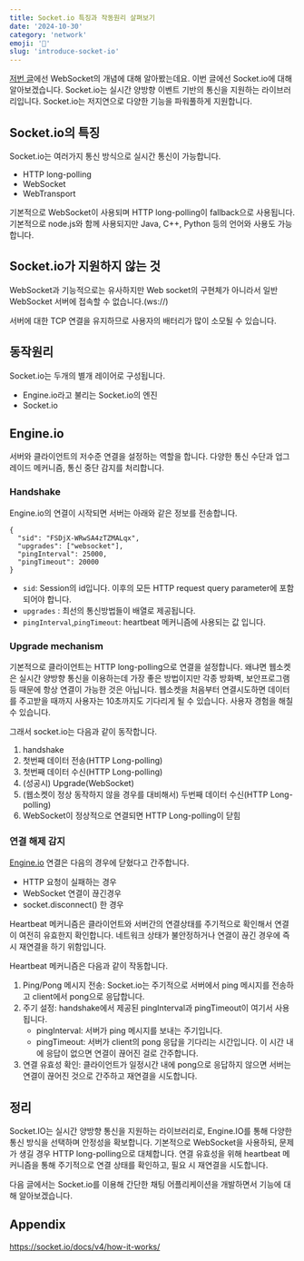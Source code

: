 ```yaml
---
title: Socket.io 특징과 작동원리 살펴보기
date: '2024-10-30'
category: 'network'
emoji: '🎍'
slug: 'introduce-socket-io'
---
```

[저번 글](/introduce-websocket/)에선 WebSocket의 개념에 대해 알아봤는데요. 이번 글에선 Socket.io에 대해 알아보겠습니다.
Socket.io는 실시간 양방향 이벤트 기반의 통신을 지원하는 라이브러리입니다.
Socket.io는 저지연으로 다양한 기능을 파워풀하게 지원합니다.

## Socket.io의 특징

Socket.io는 여러가지 통신 방식으로 실시간 통신이 가능합니다.

- HTTP long-polling
- WebSocket
- WebTransport

기본적으로 WebSocket이 사용되며 HTTP long-polling이 fallback으로 사용됩니다.
기본적으로 node.js와 함께 사용되지만 Java, C++, Python 등의 언어와 사용도 가능합니다.

## Socket.io가 지원하지 않는 것

WebSocket과 기능적으로는 유사하지만 Web socket의 구현체가 아니라서 일반 WebSocket 서버에 접속할 수 없습니다.(ws://)

서버에 대한 TCP 연결을 유지하므로 사용자의 배터리가 많이 소모될 수 있습니다.

## 동작원리

Socket.io는 두개의 별개 레이어로 구성됩니다.

- Engine.io라고 불리는 Socket.io의 엔진
- Socket.io

## Engine.io

서버와 클라이언트의 저수준 연결을 설정하는 역할을 합니다. 다양한 통신 수단과 업그레이드 메커니즘, 통신 중단 감지를 처리합니다.

### Handshake

Engine.io의 연결이 시작되면 서버는 아래와 같은 정보를 전송합니다.

```tsx
{
  "sid": "FSDjX-WRwSA4zTZMALqx",
  "upgrades": ["websocket"],
  "pingInterval": 25000,
  "pingTimeout": 20000
}
```

- `sid`: Session의 id입니다. 이후의 모든 HTTP request query parameter에 포함되어야 합니다.
- `upgrades` : 최선의 통신방법들이 배열로 제공됩니다.
- `pingInterval`,`pingTimeout`:  heartbeat 메커니즘에 사용되는 값 입니다.

### Upgrade mechanism

기본적으로 클라이언트는 HTTP long-polling으로 연결을 설정합니다.
왜냐면 웹소켓은 실시간 양방향 통신을 이용하는데 가장 좋은 방법이지만 각종 방화벽, 보안프로그램 등 때문에 항상 연결이 가능한 것은 아닙니다.
웹소켓을 처음부터 연결시도하면 데이터를 주고받을 때까지 사용자는 10초까지도 기다리게 될 수 있습니다. 사용자 경험을 해칠 수 있습니다.

그래서 socket.io는 다음과 같이 동작합니다.

1. handshake
2. 첫번째 데이터 전송(HTTP Long-polling)
3. 첫번째 데이터 수신(HTTP Long-polling)
4. (성공시) Upgrade(WebSocket)
5. (웹소켓이 정상 동작하지 않을 경우를 대비해서) 두번째 데이터 수신(HTTP Long-polling)
6. WebSocket이 정상적으로 연결되면 HTTP Long-polling이 닫힘

### 연결 해제 감지

[Engine.io](http://Engine.io) 연결은 다음의 경우에 닫혔다고 간주합니다.

- HTTP 요청이 실패하는 경우
- WebSocket 연결이 끊긴경우
- socket.disconnect() 한 경우

Heartbeat 메커니즘은 클라이언트와 서버간의 연결상태를 주기적으로 확인해서 연결이 여전히 유효한지 확인합니다.
네트워크 상태가 불안정하거나 연결이 끊긴 경우에 즉시 재연결을 하기 위함입니다.

Heartbeat 메커니즘은 다음과 같이 작동합니다.

1. Ping/Pong 메시지 전송: Socket.io는 주기적으로 서버에서 ping 메시지를 전송하고 client에서 pong으로 응답합니다.
2. 주기 설정: handshake에서 제공된 pingInterval과 pingTimeout이 여기서 사용됩니다.
    - pingInterval: 서버가 ping 메시지를 보내는 주기입니다.
    - pingTimeout: 서버가 client의 pong 응답을 기다리는 시간입니다. 이 시간 내에 응답이 없으면 연결이 끊어진 걸로 간주합니다.
3. 연결 유효성 확인: 클라이언트가 일정시간 내에 pong으로 응답하지 않으면 서버는 연결이 끊어진 것으로 간주하고 재연결을 시도합니다.

## 정리

Socket.IO는 실시간 양방향 통신을 지원하는 라이브러리로, Engine.IO를 통해 다양한 통신 방식을 선택하며 안정성을 확보합니다. 기본적으로 WebSocket을 사용하되, 문제가 생길 경우 HTTP long-polling으로 대체합니다. 연결 유효성을 위해 heartbeat 메커니즘을 통해 주기적으로 연결 상태를 확인하고, 필요 시 재연결을 시도합니다.

다음 글에서는 Socket.io를 이용해 간단한 채팅 어플리케이션을 개발하면서 기능에 대해 알아보겠습니다.

## Appendix

https://socket.io/docs/v4/how-it-works/

